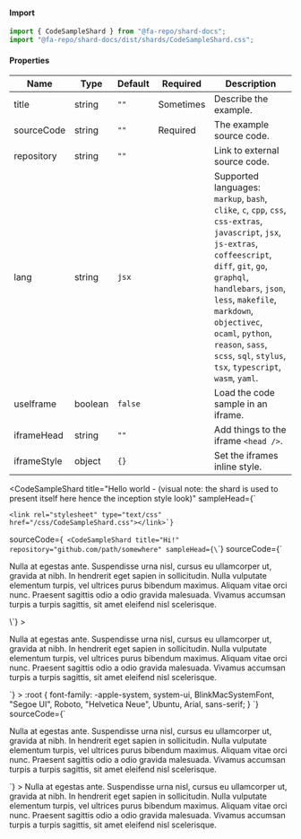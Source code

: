 
#### Import
```jsx
import { CodeSampleShard } from "@fa-repo/shard-docs";
import "@fa-repo/shard-docs/dist/shards/CodeSampleShard.css";
```

#### Properties
| Name        | Type    | Default | Required  | Description                                         |
|-------------|---------|---------|-----------|-----------------------------------------------------|
| title       | string  | `""`    | Sometimes | Describe the example.                               |
| sourceCode  | string  | `""`    | Required  | The example source code.                            |
| repository  | string  | `""`    |           | Link to external source code.                       |
| lang        | string  | `jsx`   |           | Supported languages: `markup`, `bash`, `clike`, `c`, `cpp`, `css`, `css-extras`, `javascript`, `jsx`, `js-extras`, `coffeescript`, `diff`, `git`, `go`, `graphql`, `handlebars`, `json`, `less`, `makefile`, `markdown`, `objectivec`, `ocaml`, `python`, `reason`, `sass`, `scss`, `sql`, `stylus`, `tsx`, `typescript`, `wasm`, `yaml`. |`}
| useIframe   | boolean | `false` |           | Load the code sample in an iframe.                  |
| iframeHead  | string  | `""`    |           | Add things to the iframe `<head />`.                |
| iframeStyle | object  | `{}`    |           | Set the iframes inline style.                       |

<CodeSampleShard
  title="Hello world - (visual note: the shard is used to present itself here hence the inception style look)"
   sampleHead={`
   <style> :root { font-family: -apple-system, system-ui, BlinkMacSystemFont, "Segoe UI", Roboto, "Helvetica Neue", Ubuntu, Arial, sans-serif; }</style>
    <link rel="stylesheet" type="text/css" href="/css/CodeSampleShard.css"></link>`}
  sourceCode={`
<CodeSampleShard
  title="Hi!"
  repository="github.com/path/somewhere"
  sampleHead={\`<link rel="stylesheet" type="text/css" href="/css/index.css"></link>\`}
  sourceCode={\`<p>
    Nulla at egestas ante. Suspendisse urna nisl, cursus eu ullamcorper ut, gravida at nibh. In
    hendrerit eget sapien in sollicitudin. Nulla vulputate elementum turpis, vel ultrices purus
    bibendum maximus. Aliquam vitae orci nunc. Praesent sagittis odio a odio gravida malesuada.
    Vivamus accumsan turpis a turpis sagittis, sit amet eleifend nisl scelerisque.
  </p>\`}
  >
  <p>
    Nulla at egestas ante. Suspendisse urna nisl, cursus eu ullamcorper ut, gravida at nibh. In
    hendrerit eget sapien in sollicitudin. Nulla vulputate elementum turpis, vel ultrices purus
    bibendum maximus. Aliquam vitae orci nunc. Praesent sagittis odio a odio gravida malesuada.
    Vivamus accumsan turpis a turpis sagittis, sit amet eleifend nisl scelerisque.
  </p>
</CodeSampleShard>
`}
>
  <CodeSampleShard
    title="Hi!"
    repository="github.com/path/somewhere"
    sampleHead={`
    <style> :root { font-family: -apple-system, system-ui, BlinkMacSystemFont, "Segoe UI", Roboto, "Helvetica Neue", Ubuntu, Arial, sans-serif; }</style>
    <link rel="stylesheet" type="text/css" href="/css/shard-docs.css"></link>
    <link rel="stylesheet" type="text/css" href="/css/CodeSampleShard.css"></link>`}
    sourceCode={`<p>
Nulla at egestas ante. Suspendisse urna nisl, cursus eu ullamcorper ut, gravida at nibh. In
hendrerit eget sapien in sollicitudin. Nulla vulputate elementum turpis, vel ultrices purus
bibendum maximus. Aliquam vitae orci nunc. Praesent sagittis odio a odio gravida malesuada.
Vivamus accumsan turpis a turpis sagittis, sit amet eleifend nisl scelerisque.
</p>`}
  >
  Nulla at egestas ante. Suspendisse urna nisl, cursus eu ullamcorper ut, gravida at nibh.
  In hendrerit eget sapien in sollicitudin. Nulla vulputate elementum turpis, vel ultrices
  purus bibendum maximus. Aliquam vitae orci nunc. Praesent sagittis odio a odio gravida
  malesuada. Vivamus accumsan turpis a turpis sagittis, sit amet eleifend nisl scelerisque.
  </CodeSampleShard>
</CodeSampleShard>
